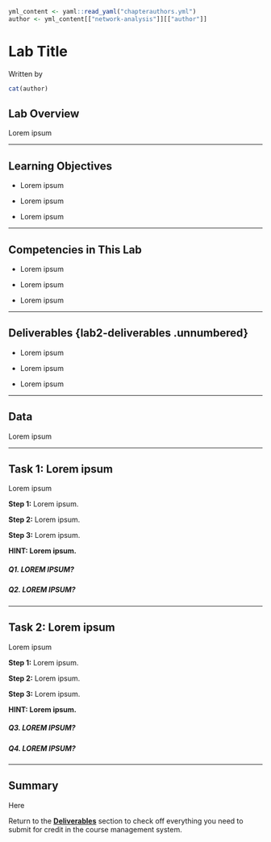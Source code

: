 ```r
yml_content <- yaml::read_yaml("chapterauthors.yml")
author <- yml_content[["network-analysis"]][["author"]]
```
# Lab Title {#network-analysis}

Written by
```r
cat(author)
```

## Lab Overview {.unnumbered}

Lorem ipsum

------------------------------------------------------------------------

## Learning Objectives {.unnumbered}

-   Lorem ipsum

-   Lorem ipsum 

-   Lorem ipsum 

------------------------------------------------------------------------

## Competencies in This Lab {.unnumbered}

-   Lorem ipsum

-   Lorem ipsum

-   Lorem ipsum

------------------------------------------------------------------------

## Deliverables {lab2-deliverables .unnumbered}

-   Lorem ipsum

-   Lorem ipsum

-   Lorem ipsum

------------------------------------------------------------------------

## Data {.unnumbered}

Lorem ipsum

------------------------------------------------------------------------

## Task 1: Lorem ipsum {.unnumbered}

Lorem ipsum

**Step 1:** Lorem ipsum.

**Step 2:** Lorem ipsum.

**Step 3:** Lorem ipsum.

__HINT: Lorem ipsum.__

##### Q1. LOREM IPSUM? {.unnumbered}

##### Q2. LOREM IPSUM? {.unnumbered}

------------------------------------------------------------------------

## Task 2: Lorem ipsum {.unnumbered}

Lorem ipsum

**Step 1:** Lorem ipsum.

**Step 2:** Lorem ipsum.

**Step 3:** Lorem ipsum.

__HINT: Lorem ipsum.__

##### Q3. LOREM IPSUM? {.unnumbered}

##### Q4. LOREM IPSUM? {.unnumbered}

------------------------------------------------------------------------

## Summary {.unnumbered}

Here

Return to the **[Deliverables](#lab2-deliverables)** section to check off everything you need to submit for credit in the course management system.
